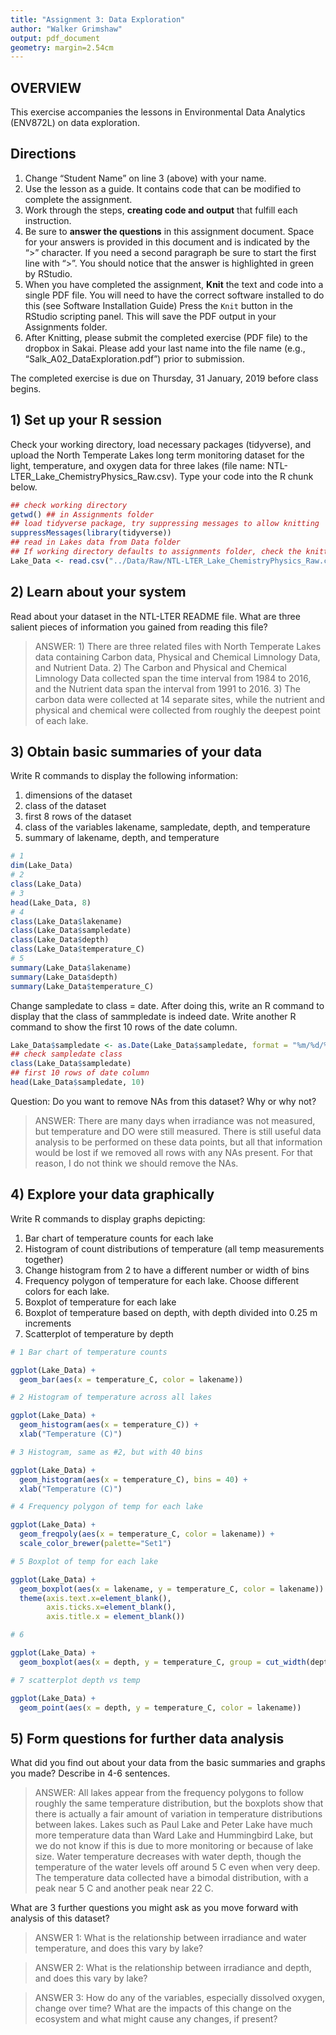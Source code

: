 ```yaml
---
title: "Assignment 3: Data Exploration"
author: "Walker Grimshaw"
output: pdf_document
geometry: margin=2.54cm
---
```


## OVERVIEW

This exercise accompanies the lessons in Environmental Data Analytics (ENV872L) on data exploration. 

## Directions
1. Change "Student Name" on line 3 (above) with your name.
2. Use the lesson as a guide. It contains code that can be modified to complete the assignment.
3. Work through the steps, **creating code and output** that fulfill each instruction.
4. Be sure to **answer the questions** in this assignment document.
Space for your answers is provided in this document and is indicated by the ">" character.
If you need a second paragraph be sure to start the first line with ">".
You should notice that the answer is highlighted in green by RStudio. 
6. When you have completed the assignment, **Knit** the text and code into a single PDF file.
You will need to have the correct software installed to do this (see Software Installation Guide)
Press the `Knit` button in the RStudio scripting panel.
This will save the PDF output in your Assignments folder.
8. After Knitting, please submit the completed exercise (PDF file) to the dropbox in Sakai. Please add your last name into the file name (e.g., "Salk_A02_DataExploration.pdf") prior to submission.

The completed exercise is due on Thursday, 31 January, 2019 before class begins.

## 1) Set up your R session

Check your working directory, load necessary packages (tidyverse), and upload the North Temperate Lakes long term monitoring dataset for the light, temperature, and oxygen data for three lakes (file name: NTL-LTER_Lake_ChemistryPhysics_Raw.csv). Type your code into the R chunk below.
```r
## check working directory
getwd() ## in Assignments folder
## load tidyverse package, try suppressing messages to allow knitting
suppressMessages(library(tidyverse))
## read in Lakes data from Data folder
## If working directory defaults to assignments folder, check the knitting directory
Lake_Data <- read.csv("../Data/Raw/NTL-LTER_Lake_ChemistryPhysics_Raw.csv")
```

## 2) Learn about your system

Read about your dataset in the NTL-LTER README file. What are three salient pieces of information you gained from reading this file?

> ANSWER: 1) There are three related files with North Temperate Lakes data containing Carbon data, Physical and Chemical Limnology Data, and Nutrient Data. 2) The Carbon and Physical and Chemical Limnology Data collected span the time interval from 1984 to 2016, and the Nutrient data span the interval from 1991 to 2016. 3) The carbon data were collected at 14 separate sites, while the nutrient and physical and chemical were collected from roughly the deepest point of each lake.

## 3) Obtain basic summaries of your data

Write R commands to display the following information: 

1. dimensions of the dataset
2. class of the dataset
3. first 8 rows of the dataset
4. class of the variables lakename, sampledate, depth, and temperature
5. summary of lakename, depth, and temperature

```r
# 1
dim(Lake_Data)
# 2
class(Lake_Data)
# 3
head(Lake_Data, 8)
# 4
class(Lake_Data$lakename)
class(Lake_Data$sampledate)
class(Lake_Data$depth)
class(Lake_Data$temperature_C)
# 5
summary(Lake_Data$lakename)
summary(Lake_Data$depth)
summary(Lake_Data$temperature_C)
```

Change sampledate to class = date. After doing this, write an R command to display that the class of sammpledate is indeed date. Write another R command to show the first 10 rows of the date column. 

```r
Lake_Data$sampledate <- as.Date(Lake_Data$sampledate, format = "%m/%d/%y")
## check sampledate class
class(Lake_Data$sampledate)
## first 10 rows of date column
head(Lake_Data$sampledate, 10)
```

Question: Do you want to remove NAs from this dataset? Why or why not?

> ANSWER: There are many days when irradiance was not measured, but temperature and DO were still measured. There is still useful data analysis to be performed on these data points, but all that information would be lost if we removed all rows with any NAs present. For that reason, I do not think we should remove the NAs.


## 4) Explore your data graphically

Write R commands to display graphs depicting: 

1. Bar chart of temperature counts for each lake
2. Histogram of count distributions of temperature (all temp measurements together)
3. Change histogram from 2 to have a different number or width of bins
4. Frequency polygon of temperature for each lake. Choose different colors for each lake.
5. Boxplot of temperature for each lake
6. Boxplot of temperature based on depth, with depth divided into 0.25 m increments
7. Scatterplot of temperature by depth

```r
# 1 Bar chart of temperature counts

ggplot(Lake_Data) +
  geom_bar(aes(x = temperature_C, color = lakename))

# 2 Histogram of temperature across all lakes

ggplot(Lake_Data) +
  geom_histogram(aes(x = temperature_C)) +
  xlab("Temperature (C)")

# 3 Histogram, same as #2, but with 40 bins

ggplot(Lake_Data) +
  geom_histogram(aes(x = temperature_C), bins = 40) +
  xlab("Temperature (C)")

# 4 Frequency polygon of temp for each lake

ggplot(Lake_Data) +
  geom_freqpoly(aes(x = temperature_C, color = lakename)) +
  scale_color_brewer(palette="Set1")

# 5 Boxplot of temp for each lake

ggplot(Lake_Data) +
  geom_boxplot(aes(x = lakename, y = temperature_C, color = lakename)) +
  theme(axis.text.x=element_blank(),
        axis.ticks.x=element_blank(),
        axis.title.x = element_blank())

# 6

ggplot(Lake_Data) +
  geom_boxplot(aes(x = depth, y = temperature_C, group = cut_width(depth, 0.25)))

# 7 scatterplot depth vs temp

ggplot(Lake_Data) +
  geom_point(aes(x = depth, y = temperature_C, color = lakename))

```
## 5) Form questions for further data analysis

What did you find out about your data from the basic summaries and graphs you made? Describe in 4-6 sentences.

> ANSWER: All lakes appear from the frequency polygons to follow roughly the same temperature distribution, but the boxplots show that there is actually a fair amount of variation in temperature distributions between lakes. Lakes such as Paul Lake and Peter Lake have much more temperature data than Ward Lake and Hummingbird Lake, but we do not know if this is due to more monitoring or because of lake size. Water temperature decreases with water depth, though the temperature of the water levels off around 5 C even when very deep. The temperature data collected have a bimodal distribution, with a peak near 5 C and another peak near 22 C.

What are 3 further questions you might ask as you move forward with analysis of this dataset?

> ANSWER 1: What is the relationship between irradiance and water temperature, and does this vary by lake?

> ANSWER 2: What is the relationship between irradiance and depth, and does this vary by lake?

> ANSWER 3: How do any of the variables, especially dissolved oxygen, change over time? What are the impacts of this change on the ecosystem and what might cause any changes, if present?
